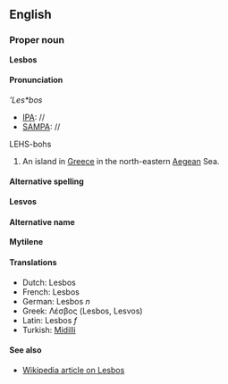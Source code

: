 ==English==
===Proper noun===
'''Lesbos'''

====Pronunciation====
'''Les*bos''
*[[IPA]]: //
*[[SAMPA]]: //
LEHS-bohs

#An island in [[Greece]] in the north-eastern [[Aegean]] Sea.

====Alternative spelling====
'''Lesvos'''

====Alternative name====
'''Mytilene'''

====Translations====
*Dutch: Lesbos
*French: Lesbos
*German: Lesbos ''n''
*Greek: Λέσβος (Lesbos, Lesvos)
*Latin: Lesbos ''f''
*Turkish: [[Midilli]]

====See also====
*[[en:Lesbos|Wikipedia article on Lesbos]]